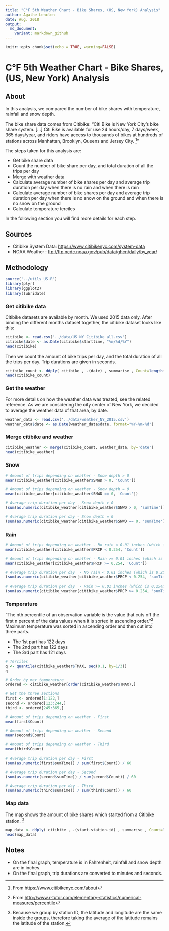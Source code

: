 ```yaml
---
title: "C°F 5th Weather Chart - Bike Shares, (US, New York) Analysis"
author: Agathe Lenclen
date: Aug. 2018
output:
  md_document:
    variant: markdown_github
---
```



```r
knitr::opts_chunk$set(echo = TRUE, warning=FALSE)
```

# C°F 5th Weather Chart - Bike Shares, (US, New York) Analysis


## About
In this analysis, we compared the number of bike shares with temperature, rainfall and snow depth. 

The bike share data comes from Citibike: "Citi Bike is New York City's bike share system. [...] Citi Bike is available for use 24 hours/day, 7 days/week, 365 days/year, and riders have access to thousands of bikes at hundreds of stations across Manhattan, Brooklyn, Queens and Jersey City. [^1]"

The steps taken for this analysis are:

- Get bike share data
- Count the number of bike share per day, and total duration of all the trips per day
- Merge with weather data
- Calculate average number of bike shares per day and average trip duration per day when there is no rain and when there is rain
- Calculate average number of bike shares per day and average trip duration per day when there is no snow on the ground and when there is no snow on the ground
- Calculate temperature terciles


In the following section you will find more details for each step.

## Sources 
- Citibike System Data: <https://www.citibikenyc.com/system-data>
- NOAA Weather : <ftp://ftp.ncdc.noaa.gov/pub/data/ghcn/daily/by_year/>


## Methodology

``` r
source('../utils_US.R')
library(plyr)
library(ggplot2)
library(lubridate)
```
### Get citibike data
Citibike datasets are available by month. We used 2015 data only. After binding the different months dataset together, the citibike dataset looks like this:

```r
citibike <- read.csv('../data/US_NY_Citibike_all.csv')
citibike$date <- as.Date(citibike$starttime, "%m/%d/%Y")
head(citibike)
```

Then we count the amount of bike trips per day, and the total duration of all the trips per day. Trip durations are given in seconds.

```r
citibike_count <- ddply( citibike , .(date) , summarise , Count=length(date), sumTime=sum(tripduration))
head(citibike_count)
```

### Get the weather
For more details on how the weather data was treated, see the related reference. 
As we are considering the city center of New York, we decided to average the weather data of that area, by date.

```r
weather_data <- read.csv('../data/weather_NY_2015.csv')
weather_data$date <- as.Date(weather_data$date, format="%Y-%m-%d")
```

### Merge citibike and weather

```r
citibike_weather <- merge(citibike_count, weather_data, by='date')
head(citibike_weather)
```

### Snow 
```r
# Amount of trips depending on weather - Snow depth > 0
mean(citibike_weather[citibike_weather$SNWD > 0, 'Count'])

# Amount of trips depending on weather - Snow depth = 0
mean(citibike_weather[citibike_weather$SNWD == 0, 'Count'])

# Average trip duration per day - Snow depth > 0
(sum(as.numeric(citibike_weather[citibike_weather$SNWD > 0, 'sumTime'])) / sum(citibike_weather[citibike_weather$SNWD > 0, 'Count'])) / 60

# Average trip duration per day - Snow depth = 0
(sum(as.numeric(citibike_weather[citibike_weather$SNWD == 0, 'sumTime'])) / sum(citibike_weather[citibike_weather$SNWD == 0, 'Count'])) / 60
```

### Rain
```r
# Amount of trips depending on weather - No rain < 0.01 inches (which is 0.254mm)
mean(citibike_weather[citibike_weather$PRCP < 0.254, 'Count'])

# Amount of trips depending on weather - Rain >= 0.01 inches (which is 0.254mm)
mean(citibike_weather[citibike_weather$PRCP >= 0.254, 'Count'])

# Average trip duration per day  - No rain < 0.01 inches (which is 0.254mm)
(sum(as.numeric(citibike_weather[citibike_weather$PRCP < 0.254, 'sumTime'])) / sum(citibike_weather[citibike_weather$PRCP < 0.254, 'Count'])) / 60

# Average trip duration per day  - Rain >= 0.01 inches (which is 0.254mm)
(sum(as.numeric(citibike_weather[citibike_weather$PRCP >= 0.254, 'sumTime'])) / sum(citibike_weather[citibike_weather$PRCP >= 0.254, 'Count'])) / 60
```

### Temperature
"The nth percentile of an observation variable is the value that cuts off the first n percent of the data values when it is sorted in ascending order."[^2] 
Maximum temperature was sorted in ascending order and then cut into three parts. 

- The 1st part has 122 days
- The 2nd part has 122 days
- The 3rd part has 121 days

```r
# Terciles
q <- quantile(citibike_weather$TMAX, seq(0,1, by=1/3))
q

# Order by max temperature
ordered <- citibike_weather[order(citibike_weather$TMAX),]

# Get the three sections
first <- ordered[1:122,]
second <- ordered[123:244,]
third <- ordered[245:365,]

# Amount of trips depending on weather - First
mean(first$Count)

# Amount of trips depending on weather - Second 
mean(second$Count)

# Amount of trips depending on weather - Third
mean(third$Count)

# Average trip duration per day - First
(sum(as.numeric(first$sumTime)) / sum(first$Count)) / 60

# Average trip duration per day - Second 
(sum(as.numeric(second$sumTime)) / sum(second$Count)) / 60

# Average trip duration per day - Third
(sum(as.numeric(third$sumTime)) / sum(third$Count)) / 60
```

### Map data
The map shows the amount of bike shares which started from a Citibike station. [^3]

```r
map_data <- ddply( citibike , .(start.station.id) , summarise , Count=length(start.station.id), lat=mean(start.station.latitude), lon=mean(start.station.longitude))
head(map_data)
```

## Notes
- On the final graph, temperature is in Fahrenheit, rainfall and snow depth are in inches. 
- On the final graph, trip durations are converted to minutes and seconds.

[^1]: From <https://www.citibikenyc.com/about>
[^2]: From <http://www.r-tutor.com/elementary-statistics/numerical-measures/percentile>
[^3]: Because we group by station ID, the latitude and longitude are the same inside the groups, therefore taking the average of the latitude remains the latitude of the station.
